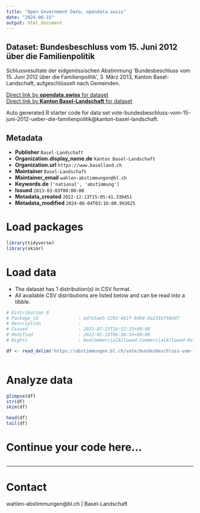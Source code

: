 ```yaml
---
title: "Open Government Data, opendata.swiss"
date: "2024-06-15"
output: html_document
---
```


## Dataset: Bundesbeschluss vom 15. Juni 2012 über die Familienpolitik

Schlussresultate der eidgenössischen Abstimmung 'Bundesbeschluss vom 15. Juni 2012 über die Familienpolitik', 3. März 2013, Kanton Basel-Landschaft, aufgeschlüsselt nach Gemeinden.

[Direct link by **opendata.swiss** for dataset](https://opendata.swiss/de/dataset/bundesbeschluss-vom-15-juni-2012-uber-die-familienpolitik2)<br>
[Direct link by **Kanton Basel-Landschaft** for dataset](https://abstimmungen.bl.ch/vote/bundesbeschluss-vom-15-juni-2012-ueber-die-familienpolitik/data)

Auto generated R starter code for data set vote-bundesbeschluss-vom-15-juni-2012-ueber-die-familienpolitik@kanton-basel-landschaft.

## Metadata

- **Publisher** `Basel-Landschaft`
- **Organization.display_name.de** `Kanton Basel-Landschaft`
- **Organization.url** `https://www.baselland.ch`
- **Maintainer** `Basel-Landschaft`
- **Maintainer_email** `wahlen-abstimmungen@bl.ch`
- **Keywords.de** `['national', 'abstimmung']`
- **Issued** `2013-03-03T00:00:00`
- **Metadata_created** `2022-12-13T15:05:41.330451`
- **Metadata_modified** `2024-06-04T03:16:00.993625`


# Load packages

```r

library(tidyverse)
library(skimr)

```

# Load data

-   The dataset has 1 distribution(s) in CSV format.
-   All available CSV distributions are listed below and can be read into a tibble.

```r

# Distribution 0
# Package_id               : ed7e5ae5-2292-4b1f-9d94-9a231bf50dd7
# Description              : 
# Issued                   : 2021-07-23T18:52:33+00:00
# Modified                 : 2022-01-19T06:36:16+00:00
# Rights                   : NonCommercialAllowed-CommercialAllowed-ReferenceRequired

df <- read_delim('https://abstimmungen.bl.ch/vote/bundesbeschluss-vom-15-juni-2012-ueber-die-familienpolitik/data-csv')



```

# Analyze data

```r

glimpse(df)
str(df)
skim(df)

head(df)
tail(df)

```

# Continue your code here...

```r

```

------------------------------------------------------------------------

# Contact

wahlen-abstimmungen@bl.ch | Basel-Landschaft

